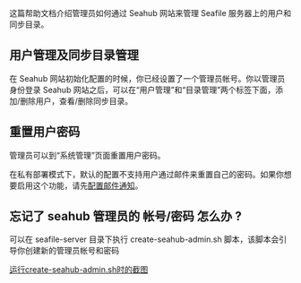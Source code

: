 这篇帮助文档介绍管理员如何通过 Seahub 网站来管理 Seafile 服务器上的用户和同步目录。

== 用户管理及同步目录管理 ==

在 Seahub 网站初始化配置的时候，你已经设置了一个管理员帐号。你以管理员身份登录 Seahub 网站之后，可以在“用户管理”和“目录管理”两个标签下面，添加/删除用户，查看/删除同步目录。

== 重置用户密码 ==

管理员可以到“系统管理”页面重置用户密码。

在私有部署模式下，默认的配置不支持用户通过邮件来重置自己的密码。如果你想要启用这个功能，请先[[Seafile 服务器配置详细说明|配置邮件通知]]。

== 忘记了 seahub 管理员的 帐号/密码 怎么办 ? ==

可以在 seafile-server 目录下执行 create-seahub-admin.sh 脚本，该脚本会引导你创建新的管理员帐号和密码

[[images/create-seahub-admin.png|运行create-seahub-admin.sh时的截图]]
